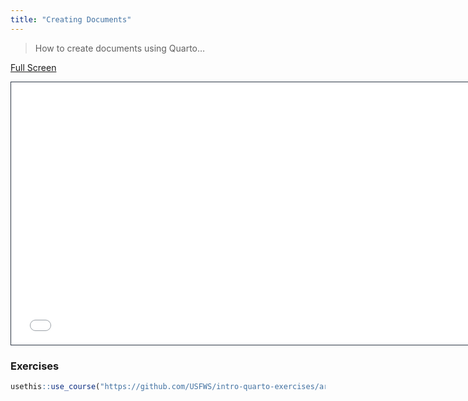 ```yaml
---
title: "Creating Documents"
---
```


> How to create documents using Quarto...

[Full Screen](slides.qmd)

```{=html}
<iframe class="slide-deck" src="slides.html" height="420" width="747" style="border: 1px solid #2e3846;"></iframe>
```


### Exercises

```r
usethis::use_course("https://github.com/USFWS/intro-quarto-exercises/archive/refs/heads/master.zip")
```